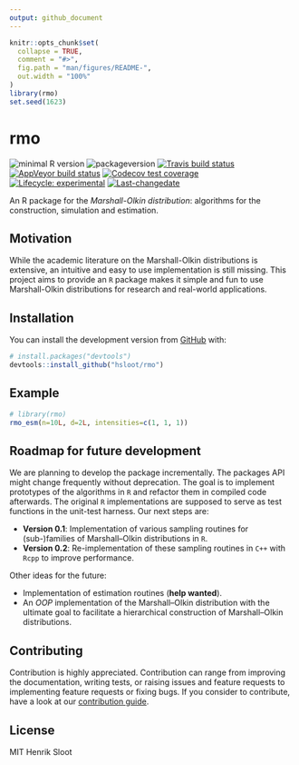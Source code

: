 ```yaml
---
output: github_document
---
```


<!-- README.md is generated from README.Rmd. Please edit that file -->

```r
knitr::opts_chunk$set(
  collapse = TRUE,
  comment = "#>",
  fig.path = "man/figures/README-",
  out.width = "100%"
)
library(rmo)
set.seed(1623)
```

# rmo

<!-- badges: start -->
![minimal R version](https://img.shields.io/badge/R%3E%3D-3.6.1-6666ff.svg)
![packageversion](https://img.shields.io/badge/Package%20version-0.1.0-orange.svg?style=flat-square)
[![Travis build status](https://travis-ci.org/hsloot/rmo.svg?branch=master)](https://travis-ci.org/hsloot/rmo)
[![AppVeyor build status](https://ci.appveyor.com/api/projects/status/github/hsloot/rmo?branch=master&svg=true)](https://ci.appveyor.com/project/hsloot/rmo)
[![Codecov test coverage](https://codecov.io/gh/hsloot/rmo/branch/master/graph/badge.svg)](https://codecov.io/gh/hsloot/rmo?branch=master)
[![Lifecycle: experimental](https://img.shields.io/badge/lifecycle-experimental-orange.svg)](https://www.tidyverse.org/lifecycle/#experimental)
[![Last-changedate](https://img.shields.io/badge/last%20change-`r gsub('-','--', Sys.Date())`-yellowgreen.svg)](/commits/master)
<!-- badges: end -->

An R package for the *Marshall-Olkin distribution*: algorithms for the construction, simulation and estimation.

## Motivation

While the academic literature on the Marshall-Olkin distributions is extensive,
an intuitive and easy to use implementation is still missing. This project aims
to provide an `R` package makes it simple and fun to use Marshall-Olkin
distributions for research and real-world applications.

## Installation

You can install the development version from [GitHub](https://github.com/) with:

```r
# install.packages("devtools")
devtools::install_github("hsloot/rmo")
```

## Example

```r
# library(rmo)
rmo_esm(n=10L, d=2L, intensities=c(1, 1, 1))
```


## Roadmap for future development

We are planning to develop the package incrementally. The packages API might
change frequently without deprecation. The goal is to implement prototypes of
the algorithms in `R` and refactor them in compiled code afterwards. The
original `R` implementations are supposed to serve as test functions in the
unit-test harness. Our next steps are:

- __Version 0.1__: Implementation of various sampling routines for
  (sub-)families of Marshall--Olkin distributions in `R`.
- __Version 0.2__: Re-implementation of these sampling routines in `C++` with
  `Rcpp` to improve performance.

Other ideas for the future:

- Implementation of estimation routines (__help wanted__).
- An *OOP* implementation of the Marshall--Olkin distribution with the ultimate
  goal to facilitate a hierarchical construction of Marshall--Olkin
  distributions.

## Contributing

Contribution is highly appreciated. Contribution can range from improving the
documentation, writing tests, or raising issues and feature requests to
implementing feature requests or fixing bugs. If you consider to contribute,
have a look at our [contribution guide](.github/CONTRIBUTING.md).



## License

MIT Henrik Sloot
